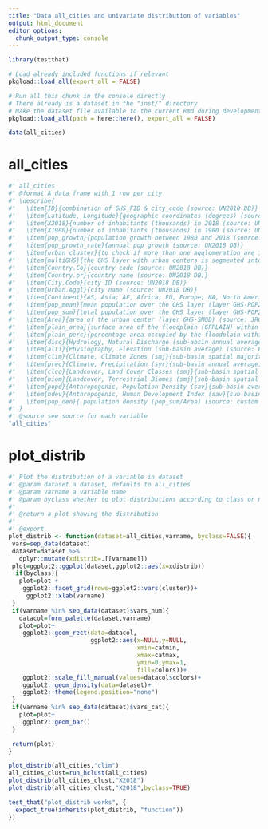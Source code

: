 ```yaml
---
title: "Data all_cities and univariate distribution of variables"
output: html_document
editor_options: 
  chunk_output_type: console
---
```


<!-- Run this 'development' chunk -->
<!-- Store every call to library() that you need to explore your functions -->

```r
library(testthat)
```

<!--
 You need to run the 'description' chunk in the '0-dev_history.Rmd' file before continuing your code there.

If it is the first time you use {fusen}, after 'description', you can directly run the last chunk of the present file with inflate() inside.
--> 

```r
# Load already included functions if relevant
pkgload::load_all(export_all = FALSE)
```


```r
# Run all this chunk in the console directly
# There already is a dataset in the "inst/" directory
# Make the dataset file available to the current Rmd during development
pkgload::load_all(path = here::here(), export_all = FALSE)

data(all_cities)
```

# all_cities

```r
#' all_cities
#' @format A data frame with 1 row per city
#' \describe{
#'   \item{ID}{combination of GHS_FID & city_code (source: UN2018 DB)}
#'   \item{Latitude, Longitude}{geographic coordinates (degrees) (source: UN2018 DB)}
#'   \item{X2018}{number of inhabitants (thousands) in 2018 (source: UN2018 DB)}
#'   \item{X1980}{number of inhabitants (thousands) in 1980 (source: UN2018 DB)}
#'   \item{pop_growth}{population growth between 1980 and 2018 (source: UN2018 DB)}
#'   \item{pop_growth_rate}{annual pop growth (source: UN2018 DB)}
#'   \item{urban_cluster}{to check if more than one agglomeration are in one GHS urban center; it can be 1 (no cluster) or more (source: combination UN2018 and GHS-SMOD class 30)}
#'   \item{multiGHS}{the GHS layer with urban centers is segmented into many polygons; it can be 1 (1 polygon) or more (segmented into many polygons) (source: combination UN2018 and GHS-SMOD class 30)}
#'   \item{Country.Co}{country code (source: UN2018 DB)}
#'   \item{Country.or}{country name (source: UN2018 DB)}
#'   \item{City.Code}{city ID (source: UN2018 DB)}
#'   \item{Urban.Aggl}{city name (source: UN2018 DB)}
#'   \item{Continent}{AS, Asia; AF, Africa; EU, Europe; NA, North America (including central); OC, Oceania; SA, South America (source: custom)}
#'   \item{pop_mean}{mean population over the GHS layer (layer GHS-POP2023) (source: Schiavina et al. 2023. https://ghsl.jrc.ec.europa.eu/ghs_pop2023.php)}
#'   \item{pop_sum}{total population over the GHS layer (layer GHS-POP2023) (source: Schiavina et al. 2023. https://ghsl.jrc.ec.europa.eu/ghs_pop2023.php)}
#'   \item{Area}{area of the urban center (layer GHS-SMOD) (source: JRC 2019)}
#'   \item{plain_area}{surface area of the floodplain (GFPLAIN) within the GHS layer (source: combination of JRC 2019 and Nardi et al., 2019)}
#'   \item{plain_perc}{percentage area occupied by the floodplain within the GHS Layer (source: combination of JRC 2019 and Nardi et al., 2019)}
#'   \item{disc}{Hydrology, Natural Discharge (sub-absin annual average) (source: WaterGAP v2.2, Döll et al. 2003 - extracted from BasinATLAS level 06)}
#'   \item{alti}{Physiography, Elevation (sub-basin average) (source: EarthEnv-DEM90, Robinson et al. 2014 - extracted from BasinATLAS level 06)}
#'   \item{clim}{Climate, Climate Zones (smj}{sub-basin spatial majority) (source: GEnS, Metzger et al. 2013 - extracted from BasinATLAS level 06)}
#'   \item{prec}{Climate, Precipitation (syr}{sub-basin annual average) (source: WorldClim v1.4, Hijmans et al. 2005 - extracted from BasinATLAS level 06)}
#'   \item{clco}{Landcover, Land Cover Classes (smj}{sub-basin spatial majority) (source: GLC2000, Bartholomé & Belward 2005 - extracted from BasinATLAS level 06)}
#'   \item{biom}{Landcover, Terrestrial Biomes (smj}{sub-basin spatial majority) (source: TEOW, Dinerstein et al. 2017 - extracted from BasinATLAS level 06)}
#'   \item{popd}{Anthropogenic, Population Density (sav}{sub-basin average) (source: GPW v4, CIESIN 2016 - extracted from BasinATLAS level 06)}
#'   \item{hdev}{Anthropogenic, Human Development Index (sav}{sub-basin average) (source: HDI v2, Kummu et al. 2018 - extracted from BasinATLAS level 06)}
#'   \item{pop_den}{ population density (pop_sum/Area) (source: custom - from GHS-POP layer)}
#' }
#' @source see source for each variable
"all_cities"
```


# plot_distrib
    
```r
#' Plot the distribution of a variable in dataset
#' @param dataset a dataset, defaults to all_cities
#' @param varname a variable name
#' @param byclass whether to plot distributions according to class or not. Defaults to FALSE
#' 
#' @return a plot showing the distribution 
#' 
#' @export
plot_distrib <- function(dataset=all_cities,varname, byclass=FALSE){
 vars=sep_data(dataset)
 dataset=dataset %>% 
   dplyr::mutate(xdistrib=.[[varname]])
 plot=ggplot2::ggplot(dataset,ggplot2::aes(x=xdistrib))
  if(byclass){
   plot=plot +
    ggplot2::facet_grid(rows=ggplot2::vars(cluster))+
     ggplot2::xlab(varname)
 } 
 if(varname %in% sep_data(dataset)$vars_num){
   datacol=form_palette(dataset,varname)
   plot=plot+
    ggplot2::geom_rect(data=datacol,
                       ggplot2::aes(x=NULL,y=NULL,
                                    xmin=catmin,
                                    xmax=catmax,
                                    ymin=0,ymax=1,
                                    fill=colors))+
    ggplot2::scale_fill_manual(values=datacol$colors)+
    ggplot2::geom_density(data=dataset)+
    ggplot2::theme(legend.position="none")
 }
 if(varname %in% sep_data(dataset)$vars_cat){
   plot=plot+
    ggplot2::geom_bar()
 }

 return(plot)
}
```
  
```r
plot_distrib(all_cities,"clim")
all_cities_clust=run_hclust(all_cities)
plot_distrib(all_cities_clust,"X2018")
plot_distrib(all_cities_clust,"X2018",byclass=TRUE)
```
  
```r
test_that("plot_distrib works", {
  expect_true(inherits(plot_distrib, "function")) 
})
```
  
